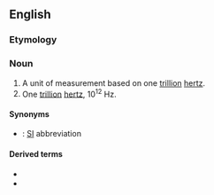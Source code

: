 {{also|térahertz|tera-hertz}}

==English==

===Etymology===
{{prefix|en|tera|hertz}}

===Noun===
{{en-noun|terahertz}}

# A unit of measurement based on one [[trillion]] [[hertz]].
# One [[trillion]] [[hertz]], 10<sup>12</sup> Hz.

====Synonyms====
* {{l|en|THz}}: [[SI]] abbreviation

====Derived terms====
* {{l|en|terahertz radiation}}
* {{l|en|T-ray}}